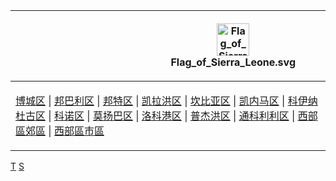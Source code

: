 {| class="navbox collapsible"
! style="width:100%;"| {{tnavbar-collapsible| [[塞拉利昂行政區劃]] |塞拉利昂大区}} 
| [[File:Flag of Sierra Leone.svg|52px]]
|-
| colspan="2"| [[博城区]] | [[邦巴利区]] | [[邦特区]] | [[凯拉洪区]] | [[坎比亚区]] | [[凯内马区]] | [[科伊纳杜古区]] | [[科诺区]] | [[莫扬巴区]] | [[洛科港区]] | [[普杰洪区]] | [[通科利利区]] | [[西部區郊區]] | [[西部區市區]]
|}<noinclude>

[[Category:塞拉利昂行政區劃|T]]
[[Category:各国地理模板|S]]